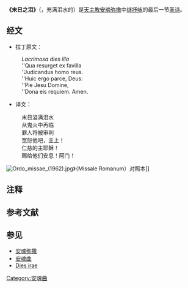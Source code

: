 '''《末日之泪》'''（{{lang-la|Lacrimosa}}，充满泪水的）是[[天主教|天主教]][[安魂弥撒|安魂弥撒]]中[[继抒咏|继抒咏]]的最后一节[[圣诗|圣诗]]。

== 经文 ==
*拉丁原文{{RefTag|这段拉丁文来自于1962年颁布的《[[罗马弥撒经书|罗马弥撒经书]]》}}：
: ''Lacrimosa dies illa''
: ''Qua resurget ex favilla
: ''Judicandus homo reus.
: ''Huic ergo parce, Deus:
: ''Pie Jesu Domine,
: ''Dona eis requiem. Amen.

*译文：
: 末日{{NoteTag|dies：日}}溢满泪水
: 从鬼火中再临{{NoteTag|resurget：再升起}}
: 罪人{{NoteTag|homo reus：人类被告}}将被审判
: 宽恕他吧，主上！
: 仁慈的主耶稣！
: 赐给他们安息！阿门！

[[File:Ordo_missae_(1962).jpg|thumb]]》（Missale Romanum）对照本]]

==注释==
{{NoteFoot}}

==参考文献==
{{RefFoot}}

==参见==
*[[安魂弥撒|安魂弥撒]]
*[[安魂曲|安魂曲]]
*[[Dies_irae|Dies irae]]
{{Catholicism-stub}}

[[Category:安魂曲|Category:安魂曲]]